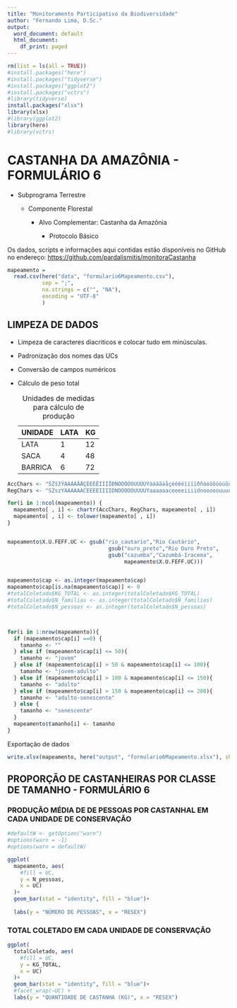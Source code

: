 ```yaml
---
title: "Monitoramento Participativo da Biodiversidade"
author: "Fernando Lima, D.Sc."
output:
  word_document: default
  html_document:
    df_print: paged 
---
```


```r
rm(list = ls(all = TRUE))
#install.packages("here")
#install.packages("tidyverse")
#install.packages("ggplot2")
#install.packages("vctrs")
#library(tidyverse)
install.packages("xlsx")
library(xlsx)
#library(ggplot2)
library(here)
#library(vctrs)
```

# CASTANHA DA AMAZÔNIA - FORMULÁRIO 6

-   Subprograma Terrestre

    -   Componente Florestal

        -   Alvo Complementar: Castanha da Amazônia

            -   Protocolo Básico

Os dados, scripts e informações aqui contidas estão disponíveis no GitHub no endereço: <https://github.com/pardalismitis/monitoraCastanha>

```r
mapeamento = 
  read.csv(here("data", "formulario6Mapeamento.csv"),
           sep = ";",
           na.strings = c("", "NA"),
           encoding = "UTF-8"
           )
```

\newpage

## LIMPEZA DE DADOS

-   Limpeza de caracteres diacriticos e colocar tudo em minúsculas.

-   Padronização dos nomes das UCs

-   Conversão de campos numéricos

-   Cálculo de peso total

    | UNIDADE | LATA | KG  |
    |---------|------|-----|
    | LATA    | 1    | 12  |
    | SACA    | 4    | 48  |
    | BARRICA | 6    | 72  |

    : Unidades de medidas para cálculo de produção

```r
AccChars <- "ŠŽšžŸÀÁÂÃÄÅÇÈÉÊËÌÍÎÏÐÑÒÓÔÕÖÙÚÛÜÝàáâãäåçèéêëìíîïðñòóôõöùúûüýÿ "
RegChars <- "SZszYAAAAAACEEEEIIIIDNOOOOOUUUUYaaaaaaceeeeiiiidnooooouuuuyy_"

for(i in 1:ncol(mapeamento)) {       
  mapeamento[ , i] <- chartr(AccChars, RegChars, mapeamento[ , i])
  mapeamento[ , i] <- tolower(mapeamento[ , i])
}


mapeamento$X.U.FEFF.UC <- gsub("rio_cautario","Rio Cautário",
                                gsub("ouro_preto","Rio Ouro Preto",
                                gsub("cazumba","Cazumbá-Iracema",
                                     mapeamento$X.U.FEFF.UC)))


mapeamento$cap <- as.integer(mapeamento$cap)
mapeamento$cap[is.na(mapeamento$cap)] <- 0
#totalColetado$KG_TOTAL <- as.integer(totalColetado$KG_TOTAL)
#totalColetado$N_familias <- as.integer(totalColetado$N_familias)
#totalColetado$N_pessoas <- as.integer(totalColetado$N_pessoas)



for(i in 1:nrow(mapeamento)){
  if (mapeamento$cap[i] ==0) {
    tamanho <- ""
  } else if (mapeamento$cap[i] <= 50){
    tamanho <- "jovem"
  } else if (mapeamento$cap[i] > 50 & mapeamento$cap[i] <= 100){
    tamanho <- "jovem-adulto"
  } else if (mapeamento$cap[i] > 100 & mapeamento$cap[i] <= 150){
    tamanho <- "adulto"
  } else if (mapeamento$cap[i] > 150 & mapeamento$cap[i] <= 200){
    tamanho <- "adulto-senescente"
  } else {
    tamanho <- "senescente"
  }
  mapeamento$tamanho[i] <- tamanho
}
```

Exportação de dados

```r
write.xlsx(mapeamento, here("output", "formulario6Mapeamento.xlsx"), sheetName = "formulario6Mapeamento", col.names = TRUE, row.names = TRUE, append = FALSE)
```


\newpage
## PROPORÇÃO DE CASTANHEIRAS POR CLASSE DE TAMANHO - FORMULÁRIO 6

### PRODUÇÃO MÉDIA DE  DE PESSOAS POR CASTANHAL EM CADA UNIDADE DE CONSERVAÇÃO

```r
#defaultW <- getOption("warn")
#options(warn = -1)
#options(warn = defaultW)

ggplot(
  mapeamento, aes(
    #fill = UC,
    y = N_pessoas,
    x = UC)
  )+
  geom_bar(stat = "identity", fill = "blue")+
  
  labs(y = "NÚMERO DE PESSOAS", x = "RESEX")
```

\newpage
### TOTAL COLETADO EM CADA UNIDADE DE CONSERVAÇÃO

```r

ggplot(
  totalColetado, aes(
    #fill = UC,
    y = KG_TOTAL,
    x = UC)
  )+
  geom_bar(stat = "identity", fill = "blue")+
  #facet_wrap(~UC) +
  labs(y = "QUANTIDADE DE CASTANHA (KG)", x = "RESEX")
```
